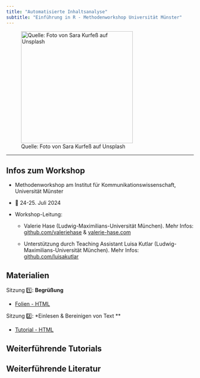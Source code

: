```yaml
---
title: "Automatisierte Inhaltsanalyse"
subtitle: "Einführung in R - Methodenworkshop Universität Münster"
---
```


![Quelle: Foto von Sara Kurfeß auf Unsplash](images/social-media.jpg){fig-alt="image of smartphone" fig-align="center" width="300"}

<hr>

## Infos zum Workshop

-   Methodenworkshop am Institut für Kommunikationswissenschaft, Universität Münster

-   📅 24-25. Juli 2024

-   Workshop-Leitung:

    -   Valerie Hase (Ludwig-Maximilians-Universität München). Mehr Infos: [github.com/valeriehase](https://github.com/valeriehase) & [valerie-hase.com](https://valerie-hase.com/)

    -   Unterstützung durch Teaching Assistant Luisa Kutlar (Ludwig-Maximilians-Universität München). Mehr Infos: [github.com/luisakutlar](https://github.com/luisakutlar)

## Materialien

Sitzung 1️⃣: **Begrüßung**

-   [Folien - HTML](docs/01-begrüssung.html)

Sitzung 2️⃣: *Einlesen & Bereinigen von Text **

-   [Tutorial - HTML](tutorial/02-einlesen-bereinigen.html)

## Weiterführende Tutorials

## Weiterführende Literatur
